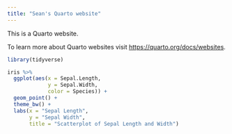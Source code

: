 ```yaml
---
title: "Sean's Quarto website"
---
```


This is a Quarto website.

To learn more about Quarto websites visit <https://quarto.org/docs/websites>.

```r
library(tidyverse)
```

```r
iris %>% 
  ggplot(aes(x = Sepal.Length,
             y = Sepal.Width, 
             color = Species)) +
  geom_point() +
  theme_bw() +
  labs(x = "Sepal Length",
       y = "Sepal Width", 
       title = "Scatterplot of Sepal Length and Width")
```

